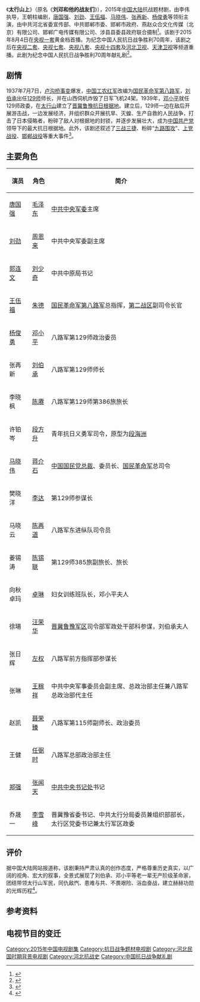 {{电视节目信息框
| 名称      = 太行山上
| 图片      = 太行山上.jpg
| 类型      = [[抗战|抗战]]
| 编剧      = 王朝柱
| 导演      = 李伟
| 主演      = [[唐国强|唐国强]]、[[刘劲|刘劲]]<br>[[王伍福|王伍福]]、[[马晓伟_(演员)|马晓伟]]<br>[[张再新|张再新]]、[[杨俊勇|杨俊勇]]
| 国家      = {{CHNML}}
| 语言      = [[汉语普通话|汉语普通话]]
| 字幕      = [[简体中文|简体中文]]
| 集数      = 26集
| 每集长度  = 40分钟左右
|主题曲 = 《[[在太行山上|在太行山上]]》
|作曲= [[冼星海|冼星海]]
|作词= [[桂涛声|桂涛声]]
| 演唱    = [[中国交响乐团合唱团|中国交响乐团合唱团]]
| 片尾曲    = 《赤岸河畔》
|作曲2= [[徐之彤|徐之彤]]
|作词2= 李伟
| 演唱2     = 中央音乐学院学生合唱团
| 制作年份  = 2013年
| 制片人    = 黄金城、李西平
| 外景 = [[河北省|河北省]][[邯郸市|邯郸市]][[涉县|涉县]]赤岸村
| 制作公司  = 燕赵众合文化传媒(北京)有限公司
| 电视网    = [[中国中央电视台综合频道|央视一套]]（包括香港版本）
| 图像制式  = [[SDTV|SDTV]]（[[576i|576i]]）、[[HDTV|HDTV]]（[[1080i|1080i]]）
| 声音制式  = 立体声
| 播出国家  = {{CHNML}}
| 开始      = 2015年8月4日
| 结束      = 8月19日
| 前作      = 《[[东北抗日联军_(电视剧)|东北抗日联军]]》
| 续作      = 《[[黄河在咆哮|黄河在咆哮]]》
}}
《'''太行山上'''》（原名《'''刘邓和他的战友们'''》），2015年[[中国大陆|中国大陆]]抗战题材剧，由李伟执导，王朝柱编剧，[[唐国强|唐国强]]、[[刘劲|刘劲]]、[[王伍福|王伍福]]、[[马晓伟_(演员)|马晓伟]]、[[张再新|张再新]]、[[杨俊勇|杨俊勇]]等领衔主演，由中共河北省委宣传部、中共邯郸市委、邯郸市政府、燕赵众合文化传媒（北京）有限公司、邯郸广电传媒有限公司、涉县县委县政府联合摄制<ref>{{cite news |title=河北制作革命题材电视剧《太行山上》即将开播 |url=http://hebei.news.163.com/15/0731/15/AVS57FIR02790H6D.html |publisher=长城网 |date=2015-07-31 |accessdate=2015年10月6日 |archive-date=2019-05-02 |archive-url=https://web.archive.org/web/20190502135052/http://hebei.news.163.com/15/0731/15/AVS57FIR02790H6D.html }}</ref>。该剧于2015年8月4日在[[中国中央电视台综合频道|央视一套]]黄金档首播。为纪念中国人民抗日战争胜利70周年，该剧之后在[[中国中央电视台财经频道|央视二套]]、[[中国中央电视台军事·农业频道|央视七套]]、[[中国中央电视台电视剧频道|央视八套]]、[[中国中央电视台少儿频道|央视十四套]]及[[河北卫视|河北卫视]]、[[天津卫视|天津卫视]]等频道重播。此剧为纪念中国人民抗日战争胜利70周年献礼剧<ref>{{cite news |title=《太行山上》领衔天津卫视"抗战70周年"特别编排 |url=http://ent.163.com/15/0825/11/B1S2SARQ00031GVS.html |publisher=网易娱乐 |date=2015-08-25 |accessdate=2015年10月6日 |archive-date=2016-03-05 |archive-url=https://web.archive.org/web/20160305015552/http://ent.163.com/15/0825/11/B1S2SARQ00031GVS.html |dead-url=no }}</ref>。

==剧情==
1937年7月7日，[[卢沟桥事变|卢沟桥事变]]爆发，[[中国工农红军|中国工农红军]]改编为[[国民革命军第八路军|国民革命军第八路军]]，[[刘伯承|刘伯承]]出任[[129师|129师]]师长，并在山西伺机炸毁了日军飞机24架。1939年，[[邓小平|邓小平]]就任129师政委，在[[太行山|太行山]]建立了[[晋冀鲁豫抗日根据地|晋冀鲁豫抗日根据地]]。建立后，129师一边在敌后开展游击战，一边发展经济，并组织群众开展抗旱、灭蝗、生产自救的人民战争，打击了日本侵略者，粉碎了敌人对根据地的封锁，并逐步发展壮大，成为[[中国共产党|中国共产党]]领导下的最大抗日根据地。此外，该剧还叙述了[[三战三捷|三战三捷]]、粉碎“[[九路围攻|九路围攻]]”、[[上党战役|上党战役]]、[[邯郸战役|邯郸战役]]等重大事件<ref>{{cite news|title=电视剧拍摄制作备案公示表|url=http://dsj.sarft.gov.cn/tims/site/views/include/quickSearch/checkBlueprint/result.shanty?ids=0136eda44ac25f0d4028e4a036682424|publisher=国家新闻出版广电总局|date=2012年5月|accessdate=2015年10月6日|archive-url=https://web.archive.org/web/20160305020508/http://dsj.sarft.gov.cn/tims/site/views/include/quickSearch/checkBlueprint/result.shanty?ids=0136eda44ac25f0d4028e4a036682424|archive-date=2016年3月5日|dead-url=yes}}</ref>。

==主要角色==
{| class="wikitable"
|-
! 演员 !! 角色 !! 简介
|-
| [[唐国强|唐国强]] || [[毛泽东|毛泽东]] || [[中共中央军委|中共中央军委]]主席
|-
| [[刘劲|刘劲]] || [[周恩来|周恩来]] || 中共中央军委副主席
|-
| [[郭连文|郭连文]] || [[刘少奇|刘少奇]] || 中共中原局书记
|-
|  [[王伍福|王伍福]] ||[[朱德|朱德]] || [[国民革命军第八路军|国民革命军第八路军]]总指挥，[[第二战区|第二战区]]副司令长官
|-
|[[杨俊勇|杨俊勇]] || [[邓小平|邓小平]]|| 八路军第129师政治委员
|-
| 张再新 || [[刘伯承|刘伯承]] || 八路军第129师师长
|-
| 李晓枫 || [[陈赓|陈赓]] || 八路军第129师第386旅旅长
|-
| 许铂岑 || [[段方升|段方升]] || 青年抗日义勇军司令，原型为[[段海洲|段海洲]]
|-
| [[马晓伟_(演员)|马晓伟]] || [[蒋介石|蒋介石]] || [[中国国民党总裁|中国国民党总裁]]、委员长、[[国民革命军|国民革命军]]总司令
|-
| 樊晓洋 || [[李达_(上将)|李达]] || 第129师参谋长
|-
| 马晓云 || [[陈再道|陈再道]] || 八路军东进纵队司令员
|-
|  姜锡涛|| [[陈锡联|陈锡联]] || 第129师385旅副旅长、旅长
|-
| 向秋卓玛 || [[卓琳|卓琳]] || 妇女训练班队长，邓小平夫人
|-
| 徐瑒 || [[汪荣华|汪荣华]] || [[晋冀鲁豫军区|晋冀鲁豫军区]]司令部军政处干部科参谋，刘伯承夫人
|-
|  张日辉 || [[左权|左权]] || 八路军前方指挥部参谋长
|-
| 张琳 || [[王稼祥|王稼祥]] || 中共中央军事委员会副主席、总政治部主任兼八路军总政治部代主任
|-
| 赵凯 || [[聂荣臻|聂荣臻]] || 八路军第115师副师长、政治委员
|-
| 王健 || [[任弼时|任弼时]] ||八路军总部政治部主任
|-
| [[郑强_(话剧演员)|郑强]] ||[[张闻天|张闻天]] || [[中共中央书记处|中共中央书记处]]书记
|-
| 乔晟一 || [[李雪峰|李雪峰]]|| 晋冀豫省委书记、中共太行分局委员兼组织部部长，太行区党委书记兼太行军区政委
|}

==评价==
据中国大陆网站报道称，该剧秉持严肃认真的创作态度，严格尊重历史真实，以广阔的视角、宏大的叙事，全景式展现了刘伯承、邓小平等老一辈无产阶级革命家，团结带领太行山军民，同仇敌忾、患难与共、不畏艰险、浴血奋战，建立赫赫功勋的光辉历程<ref>{{cite news|title=写在电视剧《太行山上》在中央电视台播出之际|url=http://hebei.hebnews.cn/2015-08/05/content_4948291.htm|publisher=河北新闻网|date=2015-08-05|accessdate=2015年10月6日|archive-date=2016-03-04|archive-url=https://web.archive.org/web/20160304142542/http://hebei.hebnews.cn/2015-08/05/content_4948291.htm|dead-url=no}}</ref>。

==参考资料==
{{reflist}}

==电视节目的变迁==
{{電視節目的變遷
|電視台   = {{flagicon|CHN}} [[中国中央电视台综合频道|央视一套]] 第一特约剧场
|播放檔次 =周一至周五20:05两集连播<br>2015年8月16日因[[天津港“8·12”特别重大火灾爆炸事故|天津港爆炸事件]]，《[[挑战不可能|挑战不可能]]》暂停播出，临时增加档次播出<ref>{{cite news|title=央视节目时间表|url=http://tv.cntv.cn/epg|accessdate=2015年4月15日|newspaper=央视网|date=2015年4月15日|archive-date=2015年2月17日|archive-url=https://web.archive.org/web/20150217022829/http://tv.cntv.cn/epg|dead-url=no}}</ref>
|節目名稱 =太行山上<br>（2015年8月4日－8月19日）
|上一節目 = [[东北抗日联军_(电视剧)|东北抗日联军]]<br />（2015年7月4日－8月3日）
|下一節目 = [[黄河在咆哮|黄河在咆哮]]<br>（2015年8月20日－9月15日）
}}
{{電視節目的變遷
|電視台={{CHN}} [[浙江衛視|浙江衛視]] '''中国蓝剧场'''<br />
|播放檔次=每周日至周五19:30两集连播，周六19:30播出一集
|節目名稱=太行山上<br />（2016年6月24日－7月6日）
|上一節目=[[好先生_(电视剧)|好先生]]<br />（2016年5月31日－6月22日）
|下一節目=[[警花与警犬|警花与警犬]]<br />（2016年7月7日－7月30日）
}}
{{央视一套电视剧}}
{{浙江卫视电视剧}}
{{DEFAULTSORT:Tai}}
[[Category:2015年中国电视剧集|Category:2015年中国电视剧集]]
[[Category:抗日战争题材电视剧|Category:抗日战争题材电视剧]]
[[Category:河北民国时期背景电视剧|Category:河北民国时期背景电视剧]]
[[Category:河北抗战史|Category:河北抗战史]]
[[Category:中国抗日战争献礼剧|Category:中国抗日战争献礼剧]]